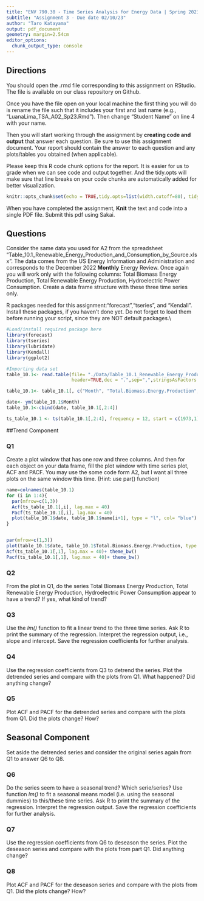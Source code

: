 ```yaml
---
title: "ENV 790.30 - Time Series Analysis for Energy Data | Spring 2023"
subtitle: "Assignment 3 - Due date 02/10/23"
author: "Taro Katayama"
output: pdf_document
geometry: margin=2.54cm
editor_options: 
  chunk_output_type: console
---
```

  
## Directions
  
You should open the .rmd file corresponding to this assignment on RStudio. The file is available on our class repository on Github. 

Once you have the file open on your local machine the first thing you will do is rename the file such that it includes your first and last name (e.g., "LuanaLima_TSA_A02_Sp23.Rmd"). Then change "Student Name" on line 4 with your name. 

Then you will start working through the assignment by  **creating code and output** that answer each question. Be sure to use this assignment document. Your report should contain the answer to each question and any plots/tables you obtained (when applicable).

Please keep this R code chunk options for the report. It is easier for us to grade when we can see code and output together. And the tidy.opts will make sure that line breaks on your code chunks are automatically added for better visualization. 

```r
knitr::opts_chunk$set(echo = TRUE,tidy.opts=list(width.cutoff=80), tidy=FALSE) 
```

When you have completed the assignment, **Knit** the text and code into a single PDF file. Submit this pdf using Sakai. 

## Questions 

Consider the same data you used for A2 from the spreadsheet "Table_10.1_Renewable_Energy_Production_and_Consumption_by_Source.xlsx". The data comes from the US Energy Information and Administration and corresponds to the December 2022 **Monthly** Energy Review. Once again you will work only with the following columns: Total Biomass Energy Production, Total Renewable Energy Production, Hydroelectric Power Consumption. Create a data frame structure with these three time series only. 

R packages needed for this assignment:"forecast","tseries", and "Kendall". Install these packages, if you haven't done yet. Do not forget to load them before running your script, since they are NOT default packages.\\

```r
#Load/install required package here
library(forecast)
library(tseries)
library(lubridate)
library(Kendall)
library(ggplot2)
```

```r
#Importing data set
table_10.1<- read.table(file= "./Data/Table_10.1_Renewable_Energy_Production_and_Consumption_by_Source-Edit.csv",
                        header=TRUE,dec = ".",sep=",",stringsAsFactors = TRUE)

table_10.1<- table_10.1[, c("Month", "Total.Biomass.Energy.Production", "Total.Renewable.Energy.Production", "Hydroelectric.Power.Consumption")]

date<- ym(table_10.1$Month)
table_10.1<-cbind(date, table_10.1[,2:4])

ts_table_10.1 <- ts(table_10.1[,2:4], frequency = 12, start = c(1973,1))

```

##Trend Component

### Q1
Create a plot window that has one row and three columns. And then for each object on your data frame, fill the plot window with time series plot, ACF and PACF. You may use the some code form A2, but I want all three plots on the same window this time. (Hint: use par() function)

```r
name=colnames(table_10.1)
for (i in 1:4){
  par(mfrow=c(1,3))
  Acf(ts_table_10.1[,i], lag.max = 40)
  Pacf(ts_table_10.1[,i], lag.max = 40)
  plot(table_10.1$date, table_10.1$name[i+1], type = "l", col= "blue")
}


par(mfrow=c(1,3))
plot(table_10.1$date, table_10.1$Total.Biomass.Energy.Production, type = "l", col= "blue", xlab = "date", ylab = "Total Renewable Energy Production")+ theme_bw()
Acf(ts_table_10.1[,1], lag.max = 40)+ theme_bw()
Pacf(ts_table_10.1[,1], lag.max = 40)+ theme_bw()


```

### Q2
From the plot in Q1, do the series Total Biomass Energy Production, Total Renewable Energy Production, Hydroelectric Power Consumption appear to have a trend? If yes, what kind of trend?

### Q3
Use the *lm()* function to fit a linear trend to the three time series. Ask R to print the summary of the regression. Interpret the regression output, i.e., slope and intercept. Save the regression coefficients for further analysis.
 
### Q4
Use the regression coefficients from Q3 to detrend the series. Plot the detrended series and compare with the plots from Q1. What happened? Did anything change?

### Q5
Plot ACF and PACF for the detrended series and compare with the plots from Q1. Did the plots change? How?

## Seasonal Component

Set aside the detrended series and consider the original series again from Q1 to answer Q6 to Q8.

### Q6
Do the series seem to have a seasonal trend? Which serie/series? Use function *lm()* to fit a seasonal means model (i.e. using the seasonal dummies) to this/these time series. Ask R to print the summary of the regression. Interpret the regression output. Save the regression coefficients for further analysis.

### Q7
Use the regression coefficients from Q6 to deseason the series. Plot the deseason series and compare with the plots from part Q1. Did anything change?

### Q8
Plot ACF and PACF for the deseason series and compare with the plots from Q1. Did the plots change? How?


